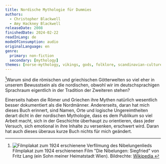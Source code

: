 ```yaml
---
title: Nordische Mythologie für Dummies
authors:
  - Christopher Blackwell
  - Amy Hackney Blackwell
releaseDate: 2008
finishedDate: 2024-02-22
readInLang: de
modeOfConsumption: audio
originalLanguage: en
genre:
  primary: non-fiction
  secondary: [mythology]
themes: [norse-mythology, vikings, gods, folklore, scandinavian-culture]
---
```


[^mn-poster]Warum sind die römischen und griechischen Götterwelten so viel eher in unserem Bewusstsein als die nordischen,  obwohl wir im deutschsprachigen Sprachraum eigentlich in der Tradition der Zweiteren stehen?

Einerseits haben die Römer und Griechen ihre Mythen natürlich wesentlich besser
dokumentiert als die Nordmänner. Andererseits, daran hat mich dieses Buch
erinnert, sind Namen, Orte und logische Ungereimtheiten derart dicht in der
nordischen Mythologie, dass es dem Publikum so viel Arbeit macht, sich in der
Geschichte überhaupt zu orientieren, dass jeder Versuch, sich emotional in ihre
Inhalte zu versenken, erschwert wird. Daran hat auch dieses überaus kurze Buch
nichts für mich geändert.

[^mn-poster]: <img src="/img/nibelungen_2024.jpg" alt="Filmplakat zum 1924 erschienene Verfilmung des Nibelungenlieds" />Filmplakat zum 1924 erschienenen Film "Die Nibelungen: Siegfried" von Fritz Lang (ein Sohn meiner Heimatstadt Wien). Bildrechte: <a rel="nofollow noopener" href="https://en.wikipedia.org/wiki/Die_Nibelungen"> Wikipedia </a> 
